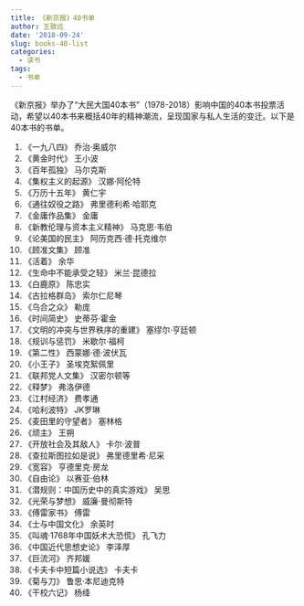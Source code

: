 ```yaml
---
title: 《新京报》40书单
author: 王致远
date: '2018-09-24'
slug: books-40-list
categories: 
  - 读书
tags: 
  - 书单
---
```


《新京报》举办了“大民大国40本书”（1978-2018）影响中国的40本书投票活动，希望以40本书来概括40年的精神潮流，呈现国家与私人生活的变迁。以下是40本书的书单。

1. 《一九八四》 乔治·奥威尔
2. 《黄金时代》 王小波
3. 《百年孤独》 马尔克斯
4. 《集权主义的起源》 汉娜·阿伦特
5. 《万历十五年》 黄仁宇
6. 《通往奴役之路》 弗里德利希·哈耶克
7. 《金庸作品集》 金庸
8. 《新教伦理与资本主义精神》 马克思·韦伯
9. 《论美国的民主》 阿历克西·德·托克维尔
10. 《顾准文集》 顾准
11. 《活着》 余华
12. 《生命中不能承受之轻》 米兰·昆德拉
13. 《白鹿原》 陈忠实
14. 《古拉格群岛》 索尔仁尼琴
15. 《乌合之众》 勒庞
16. 《时间简史》 史蒂芬·霍金
17. 《文明的冲突与世界秩序的重建》 塞缪尔·亨廷顿
18. 《规训与惩罚》 米歇尔·福柯
19. 《第二性》 西蒙娜·德·波伏瓦
20. 《小王子》 圣埃克絮佩里
21. 《联邦党人文集》 汉密尔顿等
22. 《释梦》 弗洛伊德
23. 《江村经济》 费孝通
24. 《哈利波特》 JK罗琳
25. 《麦田里的守望者》 塞林格
26. 《顽主》 王朔
27. 《开放社会及其敌人》 卡尔·波普
28. 《查拉斯图拉如是说》 弗里德里希·尼采
29. 《宽容》 亨德里克·房龙
30. 《自由论》 以赛亚·伯林
31. 《潜规则：中国历史中的真实游戏》 吴思
32. 《光荣与梦想》 威廉·曼彻斯特
33. 《傅雷家书》 傅雷
34. 《士与中国文化》 余英时
35. 《叫魂·1768年中国妖术大恐慌》 孔飞力
36. 《中国近代思想史论》 李泽厚
37. 《巨流河》 齐邦媛
38. 《卡夫卡中短篇小说选》 卡夫卡
39. 《菊与刀》 鲁思·本尼迪克特
40. 《干校六记》 杨绛